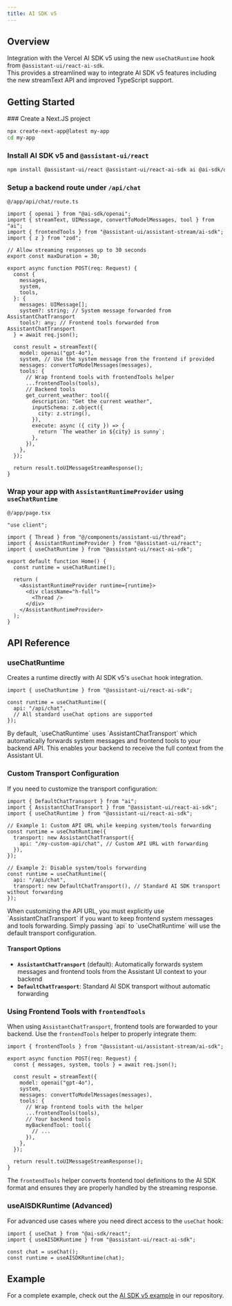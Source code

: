 ```yaml
---
title: AI SDK v5
---
```



## Overview

Integration with the Vercel AI SDK v5 using the new `useChatRuntime` hook from `@assistant-ui/react-ai-sdk`.  
This provides a streamlined way to integrate AI SDK v5 features including the new streamText API and improved TypeScript support.

## Getting Started


<Steps>
  <Step>
  ### Create a Next.JS project

```sh
npx create-next-app@latest my-app
cd my-app
```

  </Step>
  <Step>

### Install AI SDK v5 and `@assistant-ui/react`

```sh npm2yarn
npm install @assistant-ui/react @assistant-ui/react-ai-sdk ai @ai-sdk/openai
```

  </Step>
  <Step>

### Setup a backend route under `/api/chat`

`@/app/api/chat/route.ts`

```tsx
import { openai } from "@ai-sdk/openai";
import { streamText, UIMessage, convertToModelMessages, tool } from "ai";
import { frontendTools } from "@assistant-ui/assistant-stream/ai-sdk";
import { z } from "zod";

// Allow streaming responses up to 30 seconds
export const maxDuration = 30;

export async function POST(req: Request) {
  const {
    messages,
    system,
    tools,
  }: {
    messages: UIMessage[];
    system?: string; // System message forwarded from AssistantChatTransport
    tools?: any; // Frontend tools forwarded from AssistantChatTransport
  } = await req.json();

  const result = streamText({
    model: openai("gpt-4o"),
    system, // Use the system message from the frontend if provided
    messages: convertToModelMessages(messages),
    tools: {
      // Wrap frontend tools with frontendTools helper
      ...frontendTools(tools),
      // Backend tools
      get_current_weather: tool({
        description: "Get the current weather",
        inputSchema: z.object({
          city: z.string(),
        }),
        execute: async ({ city }) => {
          return `The weather in ${city} is sunny`;
        },
      }),
    },
  });

  return result.toUIMessageStreamResponse();
}
```

  </Step>
  <Step>

### Wrap your app with `AssistantRuntimeProvider` using `useChatRuntime`

`@/app/page.tsx`

```tsx
"use client";

import { Thread } from "@/components/assistant-ui/thread";
import { AssistantRuntimeProvider } from "@assistant-ui/react";
import { useChatRuntime } from "@assistant-ui/react-ai-sdk";

export default function Home() {
  const runtime = useChatRuntime();

  return (
    <AssistantRuntimeProvider runtime={runtime}>
      <div className="h-full">
        <Thread />
      </div>
    </AssistantRuntimeProvider>
  );
}
```

  </Step>
</Steps>

## API Reference

### useChatRuntime

Creates a runtime directly with AI SDK v5's `useChat` hook integration.

```tsx
import { useChatRuntime } from "@assistant-ui/react-ai-sdk";

const runtime = useChatRuntime({
  api: "/api/chat",
  // All standard useChat options are supported
});
```

<Callout type="info">
  By default, `useChatRuntime` uses `AssistantChatTransport` which automatically
  forwards system messages and frontend tools to your backend API. This enables
  your backend to receive the full context from the Assistant UI.
</Callout>

### Custom Transport Configuration

If you need to customize the transport configuration:

```tsx
import { DefaultChatTransport } from "ai";
import { AssistantChatTransport } from "@assistant-ui/react-ai-sdk";
import { useChatRuntime } from "@assistant-ui/react-ai-sdk";

// Example 1: Custom API URL while keeping system/tools forwarding
const runtime = useChatRuntime({
  transport: new AssistantChatTransport({
    api: "/my-custom-api/chat", // Custom API URL with forwarding
  }),
});

// Example 2: Disable system/tools forwarding
const runtime = useChatRuntime({
  api: "/api/chat",
  transport: new DefaultChatTransport(), // Standard AI SDK transport without forwarding
});
```

<Callout type="warning">
  When customizing the API URL, you must explicitly use `AssistantChatTransport`
  if you want to keep frontend system messages and tools forwarding. Simply
  passing `api` to `useChatRuntime` will use the default transport
  configuration.
</Callout>

#### Transport Options

- **`AssistantChatTransport`** (default): Automatically forwards system messages and frontend tools from the Assistant UI context to your backend
- **`DefaultChatTransport`**: Standard AI SDK transport without automatic forwarding

### Using Frontend Tools with `frontendTools`

When using `AssistantChatTransport`, frontend tools are forwarded to your backend. Use the `frontendTools` helper to properly integrate them:

```tsx
import { frontendTools } from "@assistant-ui/assistant-stream/ai-sdk";

export async function POST(req: Request) {
  const { messages, system, tools } = await req.json();

  const result = streamText({
    model: openai("gpt-4o"),
    system,
    messages: convertToModelMessages(messages),
    tools: {
      // Wrap frontend tools with the helper
      ...frontendTools(tools),
      // Your backend tools
      myBackendTool: tool({
        // ...
      }),
    },
  });

  return result.toUIMessageStreamResponse();
}
```

The `frontendTools` helper converts frontend tool definitions to the AI SDK format and ensures they are properly handled by the streaming response.

### useAISDKRuntime (Advanced)

For advanced use cases where you need direct access to the `useChat` hook:

```tsx
import { useChat } from "@ai-sdk/react";
import { useAISDKRuntime } from "@assistant-ui/react-ai-sdk";

const chat = useChat();
const runtime = useAISDKRuntime(chat);
```

## Example

For a complete example, check out the [AI SDK v5 example](https://github.com/assistant-ui/assistant-ui/tree/main/examples/with-ai-sdk-v5) in our repository.
